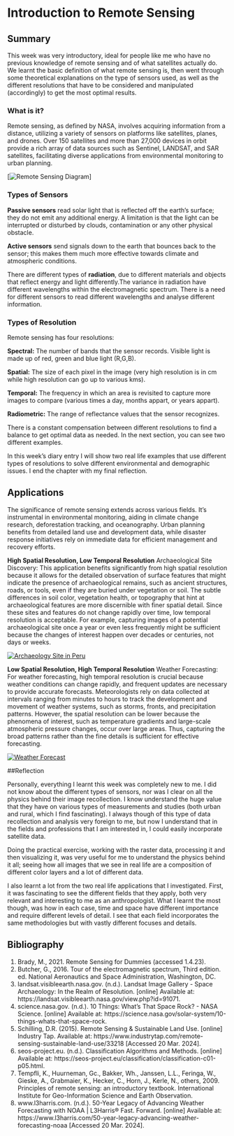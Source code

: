 
# Introduction to Remote Sensing

## Summary

This week was very introductory, ideal for people like me who have no previous knowledge of remote sensing and of what satellites actually do. We learnt the basic definition of what remote sensing is, then went through some theoretical explanations on the type of sensors used, as well as the different resolutions that have to be considered and manipulated (accordingly) to get the most optimal results.

### What is it?
Remote sensing, as defined by NASA, involves acquiring information from a distance, utilizing a variety of sensors on platforms like satellites, planes, and drones. Over 150 satellites and more than 27,000 devices in orbit provide a rich array of data sources such as Sentinel, LANDSAT, and SAR satellites, facilitating diverse applications from environmental monitoring to urban planning.

[![Remote Sensing Diagram](remote sensing.jpg)]

### Types of Sensors
**Passive sensors** read solar light that is reflected off the earth’s surface; they do not emit any additional energy. A limitation is that the light can be interrupted or disturbed by clouds, contamination or any other physical obstacle.  

**Active sensors** send signals down to the earth that bounces back to the sensor; this makes them much more effective towards climate and atmospheric conditions.

There are different types of **radiation**, due to different materials and objects that reflect energy and light differently.The variance in radiation have different wavelengths within the electromagnetic spectrum. There is a need for different sensors to read different wavelengths and analyse different information.

### Types of Resolution
Remote sensing has four resolutions:

**Spectral:** The number of bands that the sensor records. Visible light is made up of red, green and blue light (R,G,B).

**Spatial:** The size of each pixel in the image (very high resolution is in cm while high resolution can go up to various kms).

**Temporal:** The frequency in which an area is revisited to capture more images to compare (various times a day, months appart, or years appart).

**Radiometric:** The range of reflectance values that the sensor recognizes.

There is a constant compensation between different resolutions to find a balance to get optimal data as needed. In the next section, you can see two different examples. 

In this week's diary entry I will show two real life examples that use different types of resolutions to solve different environmental and demographic issues. I end the chapter with my final reflection. 

## Applications 
The significance of remote sensing extends across various fields. It's instrumental in environmental monitoring, aiding in climate change research, deforestation tracking, and oceanography. Urban planning benefits from detailed land use and development data, while disaster response initiatives rely on immediate data for efficient management and recovery efforts.

**High Spatial Resolution, Low Temporal Resolution**
Archaeological Site Discovery: This application benefits significantly from high spatial resolution because it allows for the detailed observation of surface features that might indicate the presence of archaeological remains, such as ancient structures, roads, or tools, even if they are buried under vegetation or soil. The subtle differences in soil color, vegetation health, or topography that hint at archaeological features are more discernible with finer spatial detail. Since these sites and features do not change rapidly over time, low temporal resolution is acceptable. For example, capturing images of a potential archaeological site once a year or even less frequently might be sufficient because the changes of interest happen over decades or centuries, not days or weeks.

[![Archaeology Site in Peru](arqueology site.png)](https://landsat.visibleearth.nasa.gov/view.php?id=91071)

**Low Spatial Resolution, High Temporal Resolution**
Weather Forecasting: For weather forecasting, high temporal resolution is crucial because weather conditions can change rapidly, and frequent updates are necessary to provide accurate forecasts. Meteorologists rely on data collected at intervals ranging from minutes to hours to track the development and movement of weather systems, such as storms, fronts, and precipitation patterns. However, the spatial resolution can be lower because the phenomena of interest, such as temperature gradients and large-scale atmospheric pressure changes, occur over large areas. Thus, capturing the broad patterns rather than the fine details is sufficient for effective forecasting.

[![Weather Forecast](weather forecast.jpg)](https://www.l3harris.com/50-year-legacy-advancing-weather-forecasting-noaa)

##Reflection

Personally, everything I learnt this week was completely new to me. I did not know about the different types of sensors, nor was I clear on all the physics behind their image recollection. I know understand the huge value that they have on various types of measurements and studies (both urban and rural, which I find fascinating). I always though of this type of data recollection and analysis very foreign to me, but now I understand that in the fields and professions that I am interested in, I could easily incorporate satellite data. 

Doing the practical exercise, working with the raster data, processing it and then visualizing it, was very useful for me to understand the physics behind it all; seeing how all images that we see in real life are a composition of different color layers and a lot of different data. 

I also learnt a lot from the two real life applications that I investigated. First, it was fascinating to see the different fields that they apply, both very relevant and interesting to me as an anthropologist. What I learnt the most though, was how in each case, time and space have different importance and require different levels of detail. I see that each field incorporates the same methodologies but with vastly different focuses and details.

## Bibliography

1. Brady, M., 2021. Remote Sensing for Dummies (accessed 1.4.23).
2. Butcher, G., 2016. Tour of the electromagnetic spectrum, Third edition. ed. National Aeronautics and Space Administration, Washington, DC.
3. landsat.visibleearth.nasa.gov. (n.d.). Landsat Image Gallery - Space Archaeology: In the Realm of Resolution. [online] Available at: https://landsat.visibleearth.nasa.gov/view.php?id=91071.
4. science.nasa.gov. (n.d.). 10 Things: What’s That Space Rock? - NASA Science. [online] Available at: https://science.nasa.gov/solar-system/10-things-whats-that-space-rock.
5. Schilling, D.R. (2015). Remote Sensing & Sustainable Land Use. [online] Industry Tap. Available at: https://www.industrytap.com/remote-sensing-sustainable-land-use/33218 [Accessed 20 Mar. 2024].
6. seos-project.eu. (n.d.). Classification Algorithms and Methods. [online] Available at: https://seos-project.eu/classification/classification-c01-p05.html.
7. Tempfli, K., Huurneman, Gc., Bakker, Wh., Janssen, L.L., Feringa, W., Gieske, A., Grabmaier, K., Hecker, C., Horn, J., Kerle, N., others, 2009. Principles of remote sensing: an introductory textbook. International Institute for Geo-Information Science and Earth Observation.
8. www.l3harris.com. (n.d.). 50-Year Legacy of Advancing Weather Forecasting with NOAA | L3Harris® Fast. Forward. [online] Available at: https://www.l3harris.com/50-year-legacy-advancing-weather-forecasting-noaa [Accessed 20 Mar. 2024].